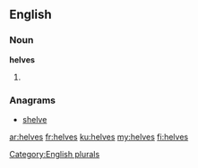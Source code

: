 ==English==

===Noun===
'''helves'''

# {{plural of|[[helve]]}}

===Anagrams===
* [[shelve#English|shelve]]

[[Category:English plurals]]

[[ar:helves]]
[[fr:helves]]
[[ku:helves]]
[[my:helves]]
[[fi:helves]]